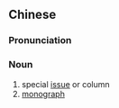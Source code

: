 ==Chinese==
{{zh-forms|s=专刊}}

===Pronunciation===
{{zh-pron
|m=zhuānkān
|c=zyun1 hon2
|mn=choan-khan
|cat=n
}}

===Noun===
{{zh-noun}}

# special [[issue]] or column
# [[monograph]]